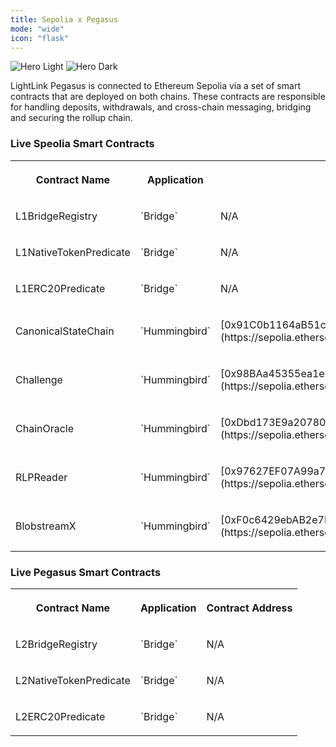 ```yaml
---
title: Sepolia x Pegasus
mode: "wide"
icon: "flask"
---
```


<img
  className="block dark:hidden"
  src="/images/sepolia-x-pegasus-banner.svg"
  alt="Hero Light"
/>
<img
  className="hidden dark:block"
  src="/images/sepolia-x-pegasus-banner.svg"
  alt="Hero Dark"
/>

LightLink Pegasus is connected to Ethereum Sepolia via a set of smart contracts that are deployed on both chains. These contracts are responsible for handling deposits, withdrawals, and cross-chain messaging, bridging and securing the rollup chain.

### Live Speolia Smart Contracts

<table
  style={{
    background: "#0d0d0d",
    color: "#ffffff",
    font: "15px",
    borderRadius: "8px",
  }}
>
  <tr
    style={{
      background: "#0d0d0d",
      color: "#0088cc",
      font: "11px;",
      width: "100%",
    }}
  >
    <th
      style={{
        width: "20%",
        padding: "0px 12px",
        borderTop: "1px solid #1c1c1c",
        borderRight: "1px solid #1c1c1c",
      }}
    >
      <p style={{ margin: "10px" }}>Contract Name</p>
    </th>
    <th
      style={{
        width: "20%",
        padding: "0px 12px",
        borderTop: "1px solid #1c1c1c",
        borderRight: "1px solid #1c1c1c",
      }}
    >
      <p style={{ margin: "10px" }}>Application</p>
    </th>
    <th
      style={{
        width: "20%",
        padding: "0px 12px",
        borderTop: "1px solid #1c1c1c",
      }}
    >
      <p style={{ margin: "10px" }}>Contract Address</p>
    </th>
  </tr>
  <tr style={{ background: "#141414", width: "100%" }}>
    <td
      style={{
        padding: "0px 12px",
        borderTop: "1px solid #1c1c1c",
        borderRight: "1px solid #1c1c1c",
        fontWeight: "bolder",
      }}
    >
      <p style={{ margin: "0px" }}>L1BridgeRegistry</p>
    </td>
    <td
      style={{
        padding: "0px 12px",
        borderRight: "1px solid #1c1c1c",
        borderTop: "1px solid #1c1c1c",
      }}
    >
      <p style={{ margin: "0px" }}>`Bridge`</p>
    </td>
    <td
      style={{
        padding: "0px 12px",
        borderTop: "1px solid #1c1c1c",
      }}
    >
      <p style={{ margin: "10px" }}>N/A</p>
    </td>
  </tr>
  <tr style={{ background: "#121212", width: "100%" }}>
    <td
      style={{
        padding: "0px 12px",
        borderTop: "1px solid #1c1c1c",
        borderRight: "1px solid #1c1c1c",
        fontWeight: "bolder",
      }}
    >
      <p style={{ margin: "0px" }}>L1NativeTokenPredicate</p>
    </td>
    <td
      style={{
        padding: "0px 12px",
        borderTop: "1px solid #1c1c1c",
        borderRight: "1px solid #1c1c1c",
        fontWeight: "bolder",
      }}
    >
      <p style={{ margin: "0px" }}>`Bridge`</p>
    </td>
    <td
      style={{
        padding: "0px 12px",
        borderTop: "1px solid #1c1c1c",
      }}
    >
      <p style={{ margin: "10px" }}>N/A</p>
    </td>
  </tr>
  <tr style={{ background: "#141414", width: "100%" }}>
    <td
      style={{
        padding: "0px 12px",
        borderTop: "1px solid #1c1c1c",
        borderRight: "1px solid #1c1c1c",
        fontWeight: "bolder",
      }}
    >
      <p style={{ margin: "0px" }}>L1ERC20Predicate</p>
    </td>
    <td
      style={{
        padding: "0px 12px",
        borderTop: "1px solid #1c1c1c",
        borderRight: "1px solid #1c1c1c",
      }}
    >
      <p style={{ margin: "0px" }}>`Bridge`</p>
    </td>
    <td
      style={{
        padding: "0px 12px",
        borderTop: "1px solid #1c1c1c",
      }}
    >
      <p style={{ margin: "10px" }}>N/A</p>
    </td>
  </tr>
  <tr style={{ background: "#121212", width: "100%" }}>
    <td
      style={{
        padding: "0px 12px",
        borderTop: "1px solid #1c1c1c",
        borderRight: "1px solid #1c1c1c",
        fontWeight: "bolder",
      }}
    >
      <p style={{ margin: "0px" }}>CanonicalStateChain</p>
    </td>
    <td
      style={{
        padding: "0px 12px",
        borderTop: "1px solid #1c1c1c",
        borderRight: "1px solid #1c1c1c",
      }}
    >
      <p style={{ margin: "0px" }}>`Hummingbird`</p>
    </td>
    <td
      style={{
        padding: "0px 12px",
        borderTop: "1px solid #1c1c1c",
      }}
    >
      <p style={{ margin: "10px" }}>
        [0x91C0b1164aB51c3310A7B0ceAEb208016671B1b9](https://sepolia.etherscan.io/address/0x91C0b1164aB51c3310A7B0ceAEb208016671B1b9)
      </p>
    </td>
  </tr>
  <tr style={{ background: "#141414", width: "100%" }}>
    <td
      style={{
        padding: "0px 12px",
        borderTop: "1px solid #1c1c1c",
        borderRight: "1px solid #1c1c1c",
        fontWeight: "bolder",
      }}
    >
      <p style={{ margin: "0px" }}>Challenge</p>
    </td>
    <td
      style={{
        padding: "0px 12px",
        borderTop: "1px solid #1c1c1c",
        borderRight: "1px solid #1c1c1c",
      }}
    >
      <p style={{ margin: "0px" }}>`Hummingbird`</p>
    </td>
    <td
      style={{
        padding: "0px 12px",
        borderTop: "1px solid #1c1c1c",
      }}
    >
      <p style={{ margin: "10px" }}>
        [0x98BAa45355ea1e6F0ABC74d6a38EBc8e82c57015](https://sepolia.etherscan.io/address/0x98BAa45355ea1e6F0ABC74d6a38EBc8e82c57015)
      </p>
    </td>
  </tr>
  <tr style={{ background: "#121212", width: "100%" }}>
    <td
      style={{
        padding: "0px 12px",
        borderTop: "1px solid #1c1c1c",
        borderRight: "1px solid #1c1c1c",
        fontWeight: "bolder",
      }}
    >
      <p style={{ margin: "0px" }}>ChainOracle</p>
    </td>
    <td
      style={{
        padding: "0px 12px",
        borderTop: "1px solid #1c1c1c",
        borderRight: "1px solid #1c1c1c",
      }}
    >
      <p style={{ margin: "0px" }}>`Hummingbird`</p>
    </td>
    <td
      style={{
        padding: "0px 12px",
        borderTop: "1px solid #1c1c1c",
      }}
    >
      <p style={{ margin: "10px" }}>
        [0xDbd173E9a20780aEA0fc080C890d03e461035a87](https://sepolia.etherscan.io/address/0xDbd173E9a20780aEA0fc080C890d03e461035a87)
      </p>
    </td>
  </tr>
  <tr style={{ background: "#141414", width: "100%" }}>
    <td
      style={{
        padding: "0px 12px",
        borderTop: "1px solid #1c1c1c",
        borderRight: "1px solid #1c1c1c",
        fontWeight: "bolder",
      }}
    >
      <p style={{ margin: "0px" }}>RLPReader</p>
    </td>
    <td
      style={{
        padding: "0px 12px",
        borderTop: "1px solid #1c1c1c",
        borderRight: "1px solid #1c1c1c",
      }}
    >
      <p style={{ margin: "0px" }}>`Hummingbird`</p>
    </td>
    <td
      style={{
        padding: "0px 12px",
        borderTop: "1px solid #1c1c1c",
      }}
    >
      <p style={{ margin: "10px" }}>
        [0x97627EF07A99a77d3Eb436b5C9062cD6c52BCd9c](https://sepolia.etherscan.io/address/0x97627EF07A99a77d3Eb436b5C9062cD6c52BCd9c)
      </p>
    </td>
  </tr>
  <tr style={{ background: "#121212", width: "100%" }}>
    <td
      style={{
        padding: "0px 12px",
        borderTop: "1px solid #1c1c1c",
        borderRight: "1px solid #1c1c1c",
        fontWeight: "bolder",
      }}
    >
      <p style={{ margin: "0px" }}>BlobstreamX</p>
    </td>
    <td
      style={{
        padding: "0px 12px",
        borderTop: "1px solid #1c1c1c",
        borderRight: "1px solid #1c1c1c",
      }}
    >
      <p style={{ margin: "0px" }}>`Hummingbird`</p>
    </td>
    <td
      style={{
        padding: "0px 12px",
        borderTop: "1px solid #1c1c1c",
      }}
    >
      <p style={{ margin: "10px" }}>
        [0xF0c6429ebAB2e7DC6e05DaFB61128bE21f13cb1e](https://sepolia.etherscan.io/address/0xF0c6429ebAB2e7DC6e05DaFB61128bE21f13cb1e)
      </p>
    </td>
  </tr>
</table>

### Live Pegasus Smart Contracts

<table
  style={{
    background: "#0d0d0d",
    color: "#ffffff",
    font: "15px",
    borderRadius: "8px",
  }}
>
  <tr
    style={{
      background: "#0d0d0d",
      color: "#0088cc",
      font: "11px;",
      width: "100%",
    }}
  >
    <th
      style={{
        width: "20%",
        padding: "0px 12px",
        borderTop: "1px solid #1c1c1c",
        borderRight: "1px solid #1c1c1c",
      }}
    >
      <p style={{ margin: "10px" }}>Contract Name</p>
    </th>
    <th
      style={{
        width: "20%",
        padding: "0px 12px",
        borderTop: "1px solid #1c1c1c",
        borderRight: "1px solid #1c1c1c",
      }}
    >
      <p style={{ margin: "10px" }}>Application</p>
    </th>
    <th
      style={{
        width: "20%",
        padding: "0px 12px",
        borderTop: "1px solid #1c1c1c",
      }}
    >
      <p style={{ margin: "10px" }}>Contract Address</p>
    </th>
  </tr>
  <tr style={{ background: "#141414", width: "100%" }}>
    <td
      style={{
        padding: "0px 12px",
        borderTop: "1px solid #1c1c1c",
        borderRight: "1px solid #1c1c1c",
        fontWeight: "bolder",
      }}
    >
      <p style={{ margin: "0px" }}>L2BridgeRegistry</p>
    </td>
    <td
      style={{
        padding: "0px 12px",
        borderRight: "1px solid #1c1c1c",
        borderTop: "1px solid #1c1c1c",
      }}
    >
      <p style={{ margin: "0px" }}>`Bridge`</p>
    </td>
    <td
      style={{
        padding: "0px 12px",
        borderTop: "1px solid #1c1c1c",
      }}
    >
      <p style={{ margin: "10px" }}>N/A</p>
    </td>
  </tr>
  <tr style={{ background: "#121212", width: "100%" }}>
    <td
      style={{
        padding: "0px 12px",
        borderTop: "1px solid #1c1c1c",
        borderRight: "1px solid #1c1c1c",
        fontWeight: "bolder",
      }}
    >
      <p style={{ margin: "0px" }}>L2NativeTokenPredicate</p>
    </td>
    <td
      style={{
        padding: "0px 12px",
        borderTop: "1px solid #1c1c1c",
        borderRight: "1px solid #1c1c1c",
        fontWeight: "bolder",
      }}
    >
      <p style={{ margin: "0px" }}>`Bridge`</p>
    </td>
    <td
      style={{
        padding: "0px 12px",
        borderTop: "1px solid #1c1c1c",
      }}
    >
      <p style={{ margin: "10px" }}>N/A</p>
    </td>
  </tr>
  <tr style={{ background: "#141414", width: "100%" }}>
    <td
      style={{
        padding: "0px 12px",
        borderTop: "1px solid #1c1c1c",
        borderRight: "1px solid #1c1c1c",
        fontWeight: "bolder",
      }}
    >
      <p style={{ margin: "0px" }}>L2ERC20Predicate</p>
    </td>
    <td
      style={{
        padding: "0px 12px",
        borderTop: "1px solid #1c1c1c",
        borderRight: "1px solid #1c1c1c",
      }}
    >
      <p style={{ margin: "0px" }}>`Bridge`</p>
    </td>
    <td
      style={{
        padding: "0px 12px",
        borderTop: "1px solid #1c1c1c",
      }}
    >
      <p style={{ margin: "10px" }}>N/A</p>
    </td>
  </tr>
</table>
